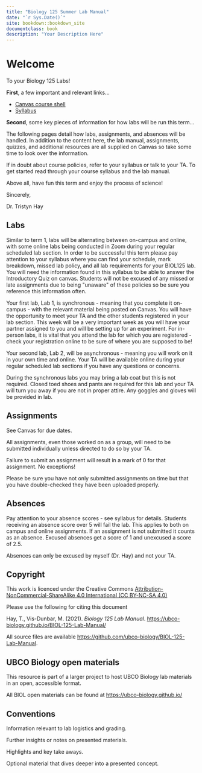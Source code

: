 ```yaml
--- 
title: "Biology 125 Summer Lab Manual"
date: "`r Sys.Date()`"
site: bookdown::bookdown_site
documentclass: book
description: "Your Description Here"
---
```


# Welcome {-}

To your Biology 125 Labs!

**First**, a few important and relevant links...

* [Canvas course shell](https://canvas.ubc.ca/courses/90148)
* [Syllabus](https://canvas.ubc.ca/courses/90148/assignments/syllabus)

**Second**, some key pieces of information for how labs will be run this term...

The following pages detail how labs, assignments, and absences will be handled. In addition to the content here, the lab manual, assignments, quizzes, and additional resources are all supplied on Canvas so take some time to look over the information.

If in doubt about course policies, refer to your syllabus or talk to your TA. To get started read through your course syllabus and the lab manual. 

Above all, have fun this term and enjoy the process of science!

Sincerely,

Dr. Tristyn Hay

## Labs {-}

Similar to term 1, labs will be alternating between on-campus and online, with some online labs being conducted in Zoom during your regular scheduled lab section. In order to be successful this term please pay attention to your syllabus where you can find your schedule, mark breakdown, missed lab policy, and all lab requirements for your BIOL125 lab. You will need the information found in this syllabus to be able to answer the Introductory Quiz on canvas. Students will not be excused of any missed or late assignments due to being \"unaware\" of these policies so be sure you reference this information often. 

Your first lab, Lab 1, is synchronous - meaning that you complete it on-campus - with the relevant material being posted on Canvas. You will have the opportunity to meet your TA and the other students registered in your lab section. This week will be a very important week as you will have your partner assigned to you and will be setting up for an experiment. For in-person labs, it is vital that you attend the lab for which you are registered - check your registration online to be sure of where you are supposed to be!

Your second lab, Lab 2, will be asynchronous - meaning you will work on it in your own time and online. Your TA will be available online during your regular scheduled lab sections if you have any questions or concerns.

During the synchronous labs you may bring a lab coat but this is not required. Closed toed shoes and pants are required for this lab and your TA will turn you away if you are not in proper attire. Any goggles and gloves will be provided in lab. 

## Assignments {-}

See Canvas for due dates.

All assignments, even those worked on as a group, will need to be submitted individually unless directed to do so by your TA.

Failure to submit an assignment will result in a mark of 0 for that assignment. No exceptions!

Please be sure you have not only submitted assignments on time but that you have double-checked they have been uploaded properly.

## Absences {-}

Pay attention to your absence scores - see syllabus for details. Students receiving an absence score over 5 will fail the lab. This applies to both on campus and online assignments. If an assignment is not submitted it counts as an absence. Excused absences get a score of 1 and unexcused a score of 2.5.

Absences can only be excused by myself (Dr. Hay) and not your TA.

## Copyright {-}

This work is licenced under the Creative Commons [Attribution-NonCommercial-ShareAlike 4.0 International (CC BY-NC-SA 4.0)](https://creativecommons.org/licenses/by-nc-sa/4.0/)

Please use the following for citing this document

Hay, T., Vis-Dunbar, M. (2021). *Biology 125 Lab Manual*. [https://ubco-biology.github.io/BIOL-125-Lab-Manual/](https://ubco-biology.github.io/BIOL-125-Lab-Manual/)

All source files are available [https://github.com/ubco-biology/BIOL-125-Lab-Manual](https://github.com/ubco-biology/BIOL-125-Lab-Manual).

## UBCO Biology open materials {-}

This resource is part of a larger project to host UBCO Biology lab materials in an open, accessible format.

All BIOL open materials can be found at [https://ubco-biology.github.io/](https://ubco-biology.github.io/)

## Conventions {-}

<div class = "flag">
Information relevant to lab logistics and grading.
</div>

<div class = "note">
Further insights or notes on presented materials.
</div>

<div class = "takeAway">
Highlights and key take aways.
</div>

<div class = "advanced">
Optional material that dives deeper into a presented concept.
</div>


